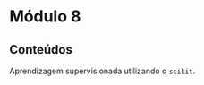 # Módulo 8

::: {.callout-tip}
## Conteúdos

Aprendizagem supervisionada utilizando o `scikit`.

:::



<br>
